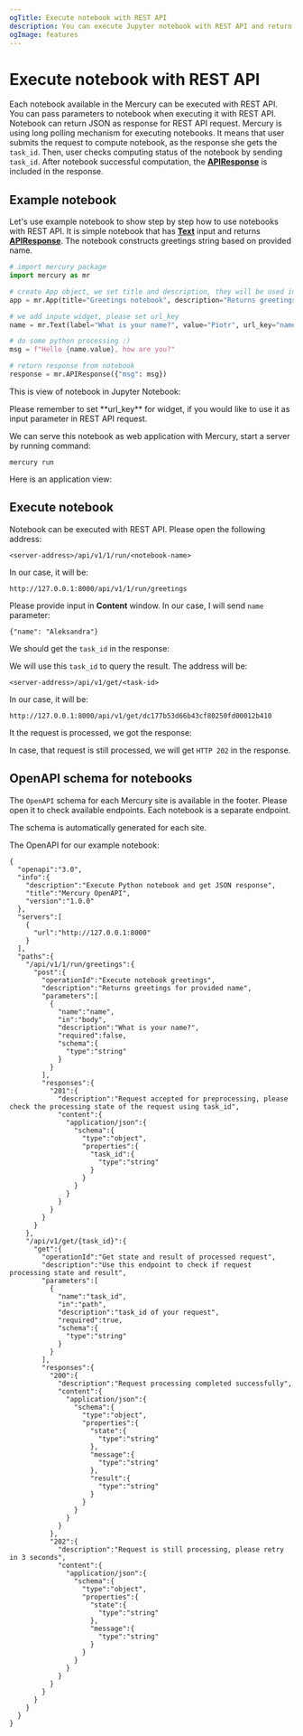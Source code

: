 ```yaml
---
ogTitle: Execute notebook with REST API
description: You can execute Jupyter notebook with REST API and return JSON response. This page describes on how to use Python notebook as REST API endpoint. It shows how to pass parameters to notebooks with REST API. It provides steps for calling notebook and fetching the final response. It is using long-polling for request processing. Python forever!
ogImage: features
---
```





# Execute notebook with REST API

Each notebook available in the Mercury can be executed with REST API. You can pass parameters to notebook when executing it with REST API.  Notebook can return JSON as response for REST API request. Mercury is using long polling mechanism for executing notebooks. It means that user submits the request to compute notebook, as the response she gets the `task_id`. Then, user checks computing status of the notebook by sending `task_id`. After notebook successful computation, the [**APIResponse**](/docs/output-widgets/apiresponse/) is included in the response.

## Example notebook

Let's use example notebook to show step by step how to use notebooks with REST API. It is simple notebook that has [**Text**](/docs/input-widgets/text/) input and returns [**APIResponse**](/docs/output-widgets/apiresponse/). The notebook constructs greetings string based on provided name.

```python
# import mercury package
import mercury as mr
```
```python
# create App object, we set title and description, they will be used in OpenAPI schema
app = mr.App(title="Greetings notebook", description="Returns greetings for provided name")
```
```python
# we add inpute widget, please set url_key
name = mr.Text(label="What is your name?", value="Piotr", url_key="name")
```
```python
# do some python processing :)
msg = f"Hello {name.value}, how are you?"
```
```python
# return response from notebook
response = mr.APIResponse({"msg": msg})
```

This is view of notebook in Jupyter Notebook:
<Screenshot src={notebookPng} alt="Example notebook for REST API" />

<Callout>
Please remember to set **url_key** for widget, if you would like to use it as input parameter in REST API request.
</Callout>

We can serve this notebook as web application with Mercury, start a server by running command:

```
mercury run 
```

Here is an application view:

<Screenshot src={webAppPng} alt="Example notebook for REST API served as web application with Mercury" />

## Execute notebook 

Notebook can be executed with REST API. Please open the following address:

```
<server-address>/api/v1/1/run/<notebook-name>
```

In our case, it will be:

```
http://127.0.0.1:8000/api/v1/1/run/greetings
```

Please provide input in **Content** window. In our case, I will send `name` parameter:

```
{"name": "Aleksandra"}
```

<Screenshot src={createRequestPng} alt="Create REST API request to execute notebook" />

We should get the `task_id` in the response:

<Screenshot src={taskIdPng} alt="Get task id REST API" />

We will use this `task_id` to query the result. The address will be:

```
<server-address>/api/v1/get/<task-id>
```

In our case, it will be:

```
http://127.0.0.1:8000/api/v1/get/dc177b53d66b43cf80250fd00012b410
```

It the request is processed, we got the response:

<Screenshot src={resposePng} alt="Response from notebook executed with REST API" />

In case, that request is still processed, we will get `HTTP 202` in the response.

## OpenAPI schema for notebooks

The `OpenAPI` schema for each Mercury site is available in the footer. Please open it to check available endpoints. Each notebook is a separate endpoint.  

The schema is automatically generated for each site.

<Screenshot src={openapiPng} alt="OpenAPI schema is available in site footer" />

The OpenAPI for our example notebook:

```
{
  "openapi":"3.0",
  "info":{
    "description":"Execute Python notebook and get JSON response",
    "title":"Mercury OpenAPI",
    "version":"1.0.0"
  },
  "servers":[
    {
      "url":"http://127.0.0.1:8000"
    }
  ],
  "paths":{
    "/api/v1/1/run/greetings":{
      "post":{
        "operationId":"Execute notebook greetings",
        "description":"Returns greetings for provided name",
        "parameters":[
          {
            "name":"name",
            "in":"body",
            "description":"What is your name?",
            "required":false,
            "schema":{
              "type":"string"
            }
          }
        ],
        "responses":{
          "201":{
            "description":"Request accepted for preprocessing, please check the processing state of the request using task_id",
            "content":{
              "application/json":{
                "schema":{
                  "type":"object",
                  "properties":{
                    "task_id":{
                      "type":"string"
                    }
                  }
                }
              }
            }
          }
        }
      }
    },
    "/api/v1/get/{task_id}":{
      "get":{
        "operationId":"Get state and result of processed request",
        "description":"Use this endpoint to check if request processing state and result",
        "parameters":[
          {
            "name":"task_id",
            "in":"path",
            "description":"task_id of your request",
            "required":true,
            "schema":{
              "type":"string"
            }
          }
        ],
        "responses":{
          "200":{
            "description":"Request processing completed successfully",
            "content":{
              "application/json":{
                "schema":{
                  "type":"object",
                  "properties":{
                    "state":{
                      "type":"string"
                    },
                    "message":{
                      "type":"string"
                    },
                    "result":{
                      "type":"string"
                    }
                  }
                }
              }
            }
          },
          "202":{
            "description":"Request is still processing, please retry in 3 seconds",
            "content":{
              "application/json":{
                "schema":{
                  "type":"object",
                  "properties":{
                    "state":{
                      "type":"string"
                    },
                    "message":{
                      "type":"string"
                    }
                  }
                }
              }
            }
          }
        }
      }
    }
  }
}
```